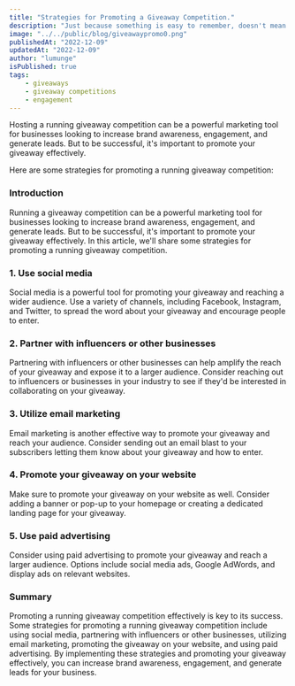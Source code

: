 ```yaml
---
title: "Strategies for Promoting a Giveaway Competition."
description: "Just because something is easy to remember, doesn't mean it's true. How stories and memory cloud judgement and strategies to overcome and make informed decisions."
image: "../../public/blog/giveawaypromo0.png"
publishedAt: "2022-12-09"
updatedAt: "2022-12-09"
author: "lumunge"
isPublished: true
tags:
    - giveaways
    - giveaway competitions
    - engagement
---
```


Hosting a running giveaway competition can be a powerful marketing tool for businesses looking to increase brand awareness, engagement, and generate leads. But to be successful, it's important to promote your giveaway effectively.

Here are some strategies for promoting a running giveaway competition:

### Introduction
Running a giveaway competition can be a powerful marketing tool for businesses looking to increase brand awareness, engagement, and generate leads. But to be successful, it's important to promote your giveaway effectively. In this article, we'll share some strategies for promoting a running giveaway competition.

### 1. Use social media
Social media is a powerful tool for promoting your giveaway and reaching a wider audience. Use a variety of channels, including Facebook, Instagram, and Twitter, to spread the word about your giveaway and encourage people to enter.

### 2. Partner with influencers or other businesses
Partnering with influencers or other businesses can help amplify the reach of your giveaway and expose it to a larger audience. Consider reaching out to influencers or businesses in your industry to see if they'd be interested in collaborating on your giveaway.

### 3. Utilize email marketing
Email marketing is another effective way to promote your giveaway and reach your audience. Consider sending out an email blast to your subscribers letting them know about your giveaway and how to enter.

### 4. Promote your giveaway on your website
Make sure to promote your giveaway on your website as well. Consider adding a banner or pop-up to your homepage or creating a dedicated landing page for your giveaway.

### 5. Use paid advertising
Consider using paid advertising to promote your giveaway and reach a larger audience. Options include social media ads, Google AdWords, and display ads on relevant websites.

### Summary
Promoting a running giveaway competition effectively is key to its success. Some strategies for promoting a running giveaway competition include using social media, partnering with influencers or other businesses, utilizing email marketing, promoting the giveaway on your website, and using paid advertising. By implementing these strategies and promoting your giveaway effectively, you can increase brand awareness, engagement, and generate leads for your business.